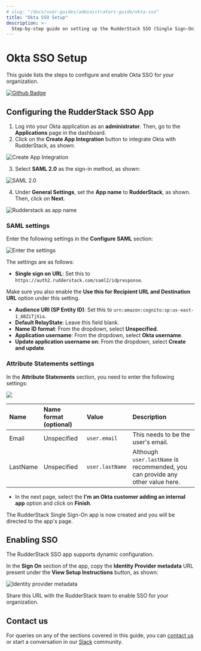 ```yaml
---
# slug: "/docs/user-guides/administrators-guide/okta-sso"
title: "Okta SSO Setup"
description: >-
  Step-by-step guide on setting up the RudderStack SSO (Single Sign-On) feature with Okta.
---
```


# Okta SSO Setup

This guide lists the steps to configure and enable Okta SSO for your organization.

<a href="https://rudderstack.com/enterprise-quote" target="_blank">
<img src="https://img.shields.io/static/v1?label=Plan&message=Enterprise&color=blueviolet" alt="Github Badge" class="githubBadge" />
</a>

## Configuring the RudderStack SSO App

1. Log into your Okta application as an **administrator**. Then, go to the **Applications** page in the dashboard.
2. Click on the **Create App Integration** button to integrate Okta with RudderStack, as shown:

<img src="../../assets/user-guides/okta-sso-1.png" alt="Create App Integration" />

3. Select **SAML 2.0** as the sign-in method, as shown:

<img src="../../assets/user-guides/okta-sso-2.png" alt="SAML 2.0" />

4. Under **General Settings**, set the **App name** to **RudderStack**, as shown. Then, click on **Next**.

<img src="../../assets/user-guides/okta-sso-3.png" alt="Rudderstack as app name" />

### SAML settings

Enter the following settings in the **Configure SAML** section:

<img src="../../assets/user-guides/okta-sso-4.png" alt="Enter the settings" />

The settings are as follows:

- **Single sign on URL**: Set this to `https://auth2.rudderstack.com/saml2/idpresponse`. 

<div class="infoBlock">

Make sure you also enable the <strong>Use this for Recipient URL and Destination URL</strong> option under this setting.
</div>

- **Audience URI (SP Entity ID)**: Set this to `urn:amazon:cognito:sp:us-east-1_ABZiTjXia`.
- **Default RelayState**: Leave this field blank.
- **Name ID format**: From the dropdown, select **Unspecified**.
- **Application username**: From the dropdown, select **Okta username**.
- **Update application username on**: From the dropdown, select **Create and update**.

### Attribute Statements settings

In the **Attribute Statements** section, you need to enter the following settings:

<img src="../../assets/user-guides/okta-sso-5.png" />

| Name              | Name format \(optional\) | Value            | Description |
| :---------------- | :----------------------- | :--------------- | :-----|
| Email         | Unspecified              | `user.email` | This needs to be the user's email. |
| LastName          | Unspecified              | `user.lastName`  |  Although `user.lastName` is recommended, you can provide any other value here. | 

- In the next page, select the **I'm an Okta customer adding an internal app** option and click on **Finish**.

The RudderStack Single Sign-On app is now created and you will be directed to the app's page.

## Enabling SSO

The RudderStack SSO app supports dynamic configuration. 

In the **Sign On** section of the app, copy the **Identity Provider metadata** URL present under the **View Setup Instructions** button, as shown:

<img src="../../assets/user-guides/okta-sso-6.png" alt="Identity provider metadata" />

<div class="successBlock">

Share this URL with the RudderStack team to enable SSO for your organization.
</div>

## Contact us

For queries on any of the sections covered in this guide, you can [contact us](mailto:%20docs@rudderstack.com) or start a conversation in our [Slack](https://rudderstack.com/join-rudderstack-slack-community) community.
